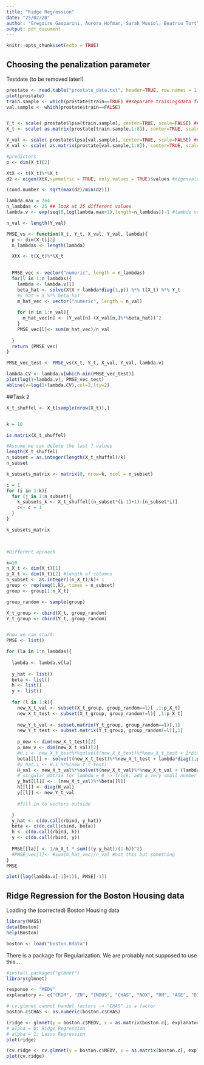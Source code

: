 ```yaml
---
title: "Ridge Regression"
date: "25/02/20"
author: "Gregoire Gasparini, Aurora Hofman, Sarah Musiol, Beatriu Tort"
output: pdf_document
---
```


```r
knitr::opts_chunk$set(echo = TRUE)
```


## Choosing the penalization parameter

Testdate (to be removed later!)
```r
prostate <- read.table("prostate_data.txt", header=TRUE, row.names = 1)
plot(prostate)
train.sample <- which(prostate$train==TRUE) ##separate trainingsdata from testdata
val.sample <- which(prostate$train==FALSE)


Y_t <- scale( prostate$lpsa[train.sample], center=TRUE, scale=FALSE) ## center but not scale for response
X_t <- scale( as.matrix(prostate[train.sample,1:8]), center=TRUE, scale=TRUE) ##scale and center for

Y_val <- scale( prostate$lpsa[val.sample], center=TRUE, scale=FALSE) ## center but not scale for response
X_val <- scale( as.matrix(prostate[val.sample,1:8]), center=TRUE, scale=TRUE)

#predictors
p <- dim(X_t)[2]

XtX <- t(X_t)%*%X_t 
d2 <- eigen(XtX,symmetric = TRUE, only.values = TRUE)$values #eigenvalues of xtx

(cond.number <- sqrt(max(d2)/min(d2)))

lambda.max = 2e4
n_lambdas <- 25 ## look at 25 different values
lambda.v <- exp(seq(0,log(lambda.max+1),length=n_lambdas))-1 #lambda vector

n_val <- length(Y_val)
```

```r
PMSE_vs <- function(X_t, Y_t, X_val, Y_val, lambda){
  p <- dim(X_t)[2]
  n_lambdas <- length(lambda)

  XtX <- t(X_t)%*%X_t 

  
  PMSE_vec <- vector("numeric", length = n_lambdas)
  for(l in 1:n_lambdas){
    lambda <- lambda.v[l]
    beta_hat <- solve(XtX + lambda*diag(1,p)) %*% t(X_t) %*% Y_t
    #y_hat = X %*% beta_hat
    m_hat_vec <- vector("numeric", length = n_val)
    
    for (n in 1:n_val){
      m_hat_vec[n] <- (Y_val[n]-(X_val[n,]%*%beta_hat))^2
    }
    PMSE_vec[l]<- sum(m_hat_vec)/n_val
    
  }
  return (PMSE_vec)
}
```


```r
PMSE_vec_test <- PMSE_vs(X_t, Y_t, X_val, Y_val, lambda.v)

lambda.CV <- lambda.v[which.min(PMSE_vec_test)]
plot(log(1+lambda.v), PMSE_vec_test)
abline(v=log(1+lambda.CV),col=2,lty=2)

```


##Task 2

```r
X_t_shuffel <- X_t[sample(nrow(X_t)),]


k = 10

is.matrix(X_t_shuffel)

#Assume we can delete the last ? values
length(X_t_shuffel)
n_subset = as.integer(length(X_t_shuffel)/k)
n_subset

k_subsets_matrix <- matrix(0, nrow=k, ncol = n_subset)

c = 1
for (i in 1:k){
  for (j in 1:n_subset){
    k_subsets_k <- X_t_shuffel[(n_subset*(i-1)+1):(n_subset*i)]
    c<- c + 1
  }
}

k_subsets_matrix

    

```

```r
#Different aproach

k=10
n_X_t <- dim(X_t)[1]
p_X_t <- dim(X_t)[2] #length of columns
n_subset <- as.integer((n_X_t)/k)+ 1
group <- rep(seq(1,k), times = n_subset)
group <- group[1:n_X_t]

group_random <- sample(group)

X_t_group <- cbind(X_t, group_random)
Y_t_group <- cbind(Y_t, group_random)


#now we can start:
PMSE <- list()

for (la in 1:n_lambdas){
  
  lambda <- lambda.v[la]
  
  y_hat <- list()
  beta <- list()
  h <- list()
  y <- list()
  
  for (l in 1:k){
    new_X_t_val <- subset(X_t_group, group_random==l)[ ,1:p_X_t]
    new_X_t_test <- subset(X_t_group, group_random!=l)[ ,1:p_X_t]
    
    new_Y_t_val <- subset.matrix(Y_t_group, group_random==l)[,1]
    new_Y_t_test <- subset.matrix(Y_t_group, group_random!=l)[,1]
    
    p_new <- dim(new_X_t_test)[2]
    p_new_v <- dim(new_X_t_val)[2]
    #H.i <- new_X_t_test%*%solve(t(new_X_t_test)%*%new_X_t_test + 1*diag(1,p_new))%*% t(new_X_t_test)
    beta[[l]] <- solve(t(new_X_t_test)%*%new_X_t_test + lambda*diag(1,p_new))%*% t(new_X_t_test)%*%(new_Y_t_test)
    #y_hat.i <- H.i %*%(new_Y_t_test)
    H_val <- new_X_t_val%*%solve(t(new_X_t_val)%*%new_X_t_val + (lambda+0.000000001)*diag(1,p_new_v))%*% t(new_X_t_val) 
    # singular matrix for lambda = 0 -> trick: add a very small number 
    y_hat[[l]] <-  (new_X_t_val)%*%beta[[l]]
    h[[l]] <- diag(H_val)
    y[[l]] <- new_Y_t_val 
    
    #fill in to vectors outside

  }
  y_hat <- c(do.call(rbind, y_hat))
  beta <- c(do.call(cbind, beta))
  h <- c(do.call(rbind, h))
  y <- c(do.call(rbind, y))
  
  PMSE[[la]] <- 1/n_X_t * sum(((y-y_hat)/(1-h))^2)
  #PMSE_vec[l]<- #sum(m_hat_vec)/n_val #not this but something
}    
PMSE

plot((log(lambda.v[-1]+1)), PMSE[-1])
```


## Ridge Regression for the Boston Housing data

Loading the (corrected) Boston Housing data
```r
library(MASS)
data(Boston)
help(Boston)

boston <- load("boston.Rdata")
```


There is a package for Regularization. We are probably not supposed to use this...
```r
#install.packages("glmnet")
library(glmnet)

response <- "MEDV"
explanatory <- c("CRIM", "ZN", "INDUS", "CHAS", "NOX", "RM", "AGE", "DIS", "RAD", "TAX", "PTRATIO", "B", "LSTAT")

# cv.glmnet cannot handel factors -> "CHAS" is a factor
boston.c$CHAS <- as.numeric(boston.c$CHAS)

(ridge <- glmnet(y = boston.c$MEDV, x = as.matrix(boston.c[, explanatory]), alpha = 0))
# alpha = 0: Ridge Regression
# alpha = 1: Lasso Regression
plot(ridge)

(cv.ridge <- cv.glmnet(y = boston.c$MEDV, x = as.matrix(boston.c[, explanatory]), alpha = 0))
plot(cv.ridge)
```


